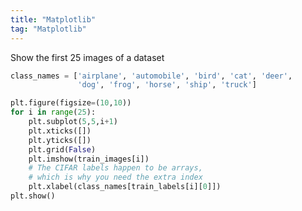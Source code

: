 ```yaml
---
title: "Matplotlib"
tag: "Matplotlib"
---
```


Show the first 25 images of a dataset

```py
class_names = ['airplane', 'automobile', 'bird', 'cat', 'deer',
               'dog', 'frog', 'horse', 'ship', 'truck']

plt.figure(figsize=(10,10))
for i in range(25):
    plt.subplot(5,5,i+1)
    plt.xticks([])
    plt.yticks([])
    plt.grid(False)
    plt.imshow(train_images[i])
    # The CIFAR labels happen to be arrays, 
    # which is why you need the extra index
    plt.xlabel(class_names[train_labels[i][0]])
plt.show()
```